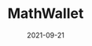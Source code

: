 ---
title: MathWallet
tag: Tools
status: publish
date: 2021-09-21
slug: MathWallet
website: https://mathwallet.org/en-us/
twitter:
logo: /img/MathWallet.png
featured_img: https://wp.gcap1.iotex.io/wp-content/uploads/2021/09/mathwallet-header.png
telegram:
---